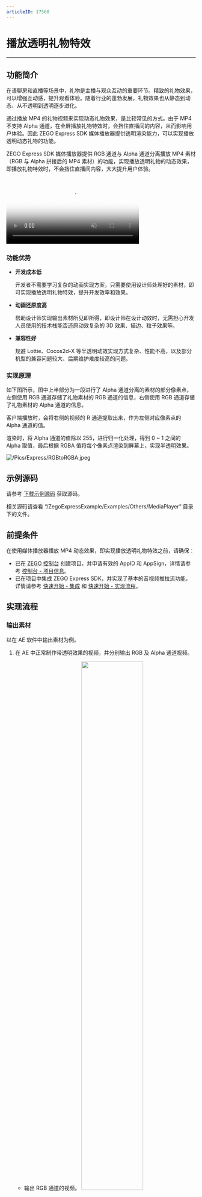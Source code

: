 ```yaml
---
articleID: 17568
---
```

# 播放透明礼物特效

- - -
## 功能简介

在语聊房和直播等场景中，礼物是主播与观众互动的重要环节。精致的礼物效果，可以增强互动感，提升观看体验。随着行业的蓬勃发展，礼物效果也从静态到动态、从不透明到透明逐步进化。

通过播放 MP4 的礼物视频来实现动态礼物效果，是比较常见的方式。由于 MP4 不支持 Alpha 通道，在全屏播放礼物特效时，会挡住直播间的内容，从而影响用户体验。因此 ZEGO Express SDK 媒体播放器提供透明渲染能力，可以实现播放透明动态礼物的功能。

ZEGO Express SDK 媒体播放器提供 RGB 通道与 Alpha 通道分离播放 MP4 素材（RGB 与 Alpha 拼接后的 MP4 素材）的功能，实现播放透明礼物的动态效果，即播放礼物特效时，不会挡住直播间内容，大大提升用户体验。

<video poster="https://storage.zego.im/sdk-doc/Pics/Express/gift_special_effects.png" src="https://storage.zego.im/sdk-doc/doc/video/Express_Video_SDK/gift_special_effects.mp4" width="70%" muted="true" loop="true" autoplay="autoplay" preload="auto" nocontrols></video>

### 功能优势

- **开发成本低**

    开发者不需要学习复杂的动画实现方案，只需要使用设计师处理好的素材，即可实现播放透明礼物特效，提升开发效率和效果。

- **动画还原度高**

    帮助设计师实现输出素材所见即所得，即设计师在设计动效时，无需担心开发人员使用的技术栈能否还原动效复杂的 3D 效果、描边、粒子效果等。

- **兼容性好**

    规避 Lottie、Cocos2d-X 等半透明动效实现方式复杂、性能不高，以及部分机型的兼容问题较大、后期维护难度较高的问题。

### 实现原理

如下图所示，图中上半部分为一段进行了 Alpha 通道分离的素材的部分像素点，左侧使用 RGB 通道存储了礼物素材的 RGB 通道的信息，右侧使用 RGB 通道存储了礼物素材的 Alpha 通道的信息。

客户端播放时，会将右侧的视频的 R 通道提取出来，作为左侧对应像素点的 Alpha 通道的值。

渲染时，将 Alpha 通道的值除以 255，进行归一化处理，得到 0 ~ 1 之间的 Alpha 取值，最后根据 RGBA 值将每个像素点渲染到屏幕上，实现半透明效果。

![/Pics/Express/RGBtoRGBA.jpeg](/Pics/Express/RGBtoRGBA.jpeg)


## 示例源码


请参考 [下载示例源码](!DownloadDemo/DownloadDemo) 获取源码。

相关源码请查看 “/ZegoExpressExample/Examples/Others/MediaPlayer” 目录下的文件。


## 前提条件

在使用媒体播放器播放 MP4 动态效果，即实现播放透明礼物特效之前，请确保：

- 已在 [ZEGO 控制台](https://console.zego.im) 创建项目，并申请有效的 AppID 和 AppSign，详情请参考 [控制台 - 项目信息](https://doc-zh.zego.im/article/12107)。
- 已在项目中集成 ZEGO Express SDK，并实现了基本的音视频推拉流功能，详情请参考 [快速开始 - 集成](!Integration/SDK_Integration) 和 [快速开始 - 实现流程](!Integration/Solution_Implementation)。




## 实现流程

### 输出素材

以在 AE 软件中输出素材为例。

1. 在 AE 中正常制作带透明效果的视频，并分别输出 RGB 及 Alpha 通道视频。
    - 输出 RGB 通道的视频。
        <img src="/Pics/Express/output_RGB.jpeg" width="60%">
    - 输出 Alpha 通道的视频。
        <img src="/Pics/Express/output_Alpha.jpeg" width="60%">


2. 在 AE 中，将输出的 RGB 及 Alpha 通道视频拼接为一个视频。

    ZEGO 媒体播放器支持以下四种拼接方式，拼接出的视频越接近正方形，性能越好。开发者可以根据源素材的比例，选择合适的拼接方式：
    - Alpha 通道在下方。
        <img src="/Pics/Express/RGB_up_Alpha.jpeg" width="30%">
    - Alpha 通道在左侧。
        <img src="/Pics/Express/Alpha_RGB.jpeg" width="60%">
    - Alpha 通道在右侧。
        <img src="/Pics/Express/RGB_Alpha.jpeg" width="60%">
    - Alpha 通道在右上方，Alpha 通道仅支持 0.5x 的缩放倍率。
        <img src="/Pics/Express/RGB_Alpharighttop.jpeg" width="60%">

### 创建媒体播放器

调用 [createMediaPlayer](@createMediaPlayer) 创建媒体播放器。调用 [setPlayerCanvas](@setPlayerCanvas-ZegoMediaPlayer) 设置播放器 canvas 的 `alphaBlend` 属性为 `YES`。

```oc
ZegoCanvas *canvas = [ZegoCanvas canvasWithView:self.mediaPlayerView];
canvas.alphaBlend = YES;//支持 Alpha 通道渲染
[self.mediaPlayer setPlayerCanvas:canvas];
```

### 加载素材

调用 [createMediaPlayer](@createMediaPlayer) 创建媒体播放器后，通过 [loadResourceWithConfig](@loadResourceWithConfig-ZegoMediaPlayer) 接口，通过**文件路径**或**二进制内存数据**，播放拼接后的特效素材。

<Warning title="注意">


虽然 [loadResourceWithConfig](@loadResourceWithConfig-ZegoMediaPlayer) 接口支持通过版权音乐资源 ID 加载多媒体资源，但是版权音乐目前不支持视频，因此无法通过版权音乐资源 ID 加载方式来加载礼物特效。
</Warning>

<div class="multiple-select-codes">
    <div class="code-tabs hide-scrollbar">
      <div class="scroll-box">
        <span class="tab-item">
          <span>通过文件路径加载</span>
        </span>
        <span class="tab-item">
          <span>通过二进制内存数据加载</span>
        </span>
      </div>
    </div>

  <div class="code-list">
  
  ```objc
  ZegoMediaPlayerResource *resource = [[ZegoMediaPlayerResource alloc]init];
  resource.loadType = ZegoMultimediaLoadTypeFilePath;//加载方式选择文件路径加载
  resource.filePath = @"fileURL";//文件路径
  resource.alphaLayout = ZegoAlphaLayoutTypeLeft;//根据实际资源选择 Alpha 通道布局
  [self.mediaPlayer loadResourceWithConfig:resource callback:^(int errorCode) {
      //资源加载结果
      // 可执行更新 UI 等逻辑
      if (errorCode == 0) {
          //加载文件成功，此时可以开始播放媒体资源
          [self.mediaPlayer start];
      }
  }];
  ```

  ```objc
  ZegoMediaPlayerResource *resource = [[ZegoMediaPlayerResource alloc]init];
  resource.loadType = ZegoMultimediaLoadTypeMemory;//加载方式选择二进制内存数据加载
  resource.memory = [NSData dataWithContentsOfFile:@"fileURL"];//资源文件
  resource.memoryLength = (int)[resource.memory length];//资源文件长度
  resource.alphaLayout = ZegoAlphaLayoutTypeLeft;//根据实际资源选择 Alpha 通道布局
  [self.mediaPlayer loadResourceWithConfig:resource callback:^(int errorCode) {
      //资源加载结果
      // 可执行更新 UI 等逻辑
      if (errorCode == 0) {
          //加载文件成功，此时可以开始播放媒体资源
          [self.mediaPlayer start];
      }
  }];
  ```
  
  </div>
</div>

### 播放素材

在调用 [loadResourceWithConfig](@loadResourceWithConfig-ZegoMediaPlayer) 加载文件成功后，可调用 [start](@start-ZegoMediaPlayer)、[pause](@pause-ZegoMediaPlayer)、[resume](@resume-ZegoMediaPlayer)、[stop](@stop-ZegoMediaPlayer) 来启停播放。一旦播放器的内部状态改变，[ZegoMediaPlayer](@-ZegoMediaPlayer) 的 [stateUpdate](https://doc-zh.zego.im/article/api?doc=Express_Video_SDK_API~objective-c_ios~protocol~ZegoMediaPlayerEventHandler) 回调将会被触发。

用户也可通过调用 [currentState](@currentState-ZegoMediaPlayer) 随时获取播放器的当前状态。

如果 [enableRepeat](@enableRepeat-ZegoMediaPlayer) 设置为 `YES`，则播放器会在播放完文件后自动重播。

```objc
// 开始播放，播放之前需要先调用接口加载媒体文件
[self.mediaPlayer start];
// 暂停
[self.mediaPlayer pause];
// 恢复
[self.mediaPlayer resume];
// 停止
[self.mediaPlayer stop];
```

